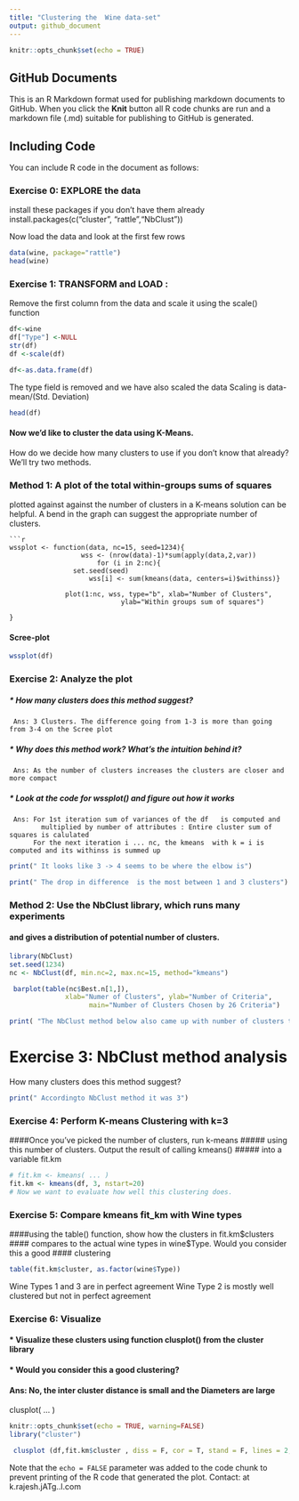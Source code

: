 ```yaml
---
title: "Clustering the  Wine data-set"
output: github_document
---
```


```r
knitr::opts_chunk$set(echo = TRUE)
```

## GitHub Documents

This is an R Markdown format used for publishing markdown documents to GitHub. When you click the **Knit** button all R code chunks are run and a markdown file (.md) suitable for publishing to GitHub is generated.

## Including Code

You can include R code in the document as follows:


### Exercise 0: EXPLORE the data 
install these packages if you don't have them already
install.packages(c("cluster", "rattle","NbClust"))



Now load the data and look at the first few rows
```r
data(wine, package="rattle")
head(wine)
```
### Exercise 1: TRANSFORM  and LOAD : 
Remove the first column from the data and scale it using the scale() function
```r
df<-wine
df["Type"] <-NULL
str(df)
df <-scale(df)

df<-as.data.frame(df)
```
The type field is removed and we have also scaled the data
Scaling is data-mean/(Std. Deviation)

```r
head(df)
```
#### Now we'd like to cluster the data using K-Means. 
 How do we decide how many clusters to use if you don't know that already?
 We'll try two methods.

### Method 1: A plot of the total within-groups sums of squares 
plotted against against the  number of clusters in a K-means solution can be helpful. 
A bend in the graph can suggest the appropriate number of clusters. 
```
```r
wssplot <- function(data, nc=15, seed=1234){
	              wss <- (nrow(data)-1)*sum(apply(data,2,var))
               	      for (i in 2:nc){
		        set.seed(seed)
	                wss[i] <- sum(kmeans(data, centers=i)$withinss)}
	                
		      plot(1:nc, wss, type="b", xlab="Number of Clusters",
	                        ylab="Within groups sum of squares")
		      
}
```
#### Scree-plot
```r
wssplot(df)
```


### Exercise 2: Analyze the plot
#####   * How many clusters does this method suggest?
     Ans: 3 Clusters. The difference going from 1-3 is more than going from 3-4 on the Scree plot
#####   * Why does this method work? What's the intuition behind it?
     Ans: As the number of clusters increases the clusters are closer and more compact
#####   * Look at the code for wssplot() and figure out how it works
     Ans: For 1st iteration sum of variances of the df   is computed and
            multiplied by number of attributes : Entire cluster sum of squares is calulated
          For the next iteration i ... nc, the kmeans  with k = i is computed and its withinss is summed up
```r
print(" It looks like 3 -> 4 seems to be where the elbow is") 

print(" The drop in difference  is the most between 1 and 3 clusters")
```

### Method 2: Use the NbClust library, which runs many experiments
#### and gives a distribution of potential number of clusters.
``` r

library(NbClust)
set.seed(1234)
nc <- NbClust(df, min.nc=2, max.nc=15, method="kmeans")
```
```r
 
 barplot(table(nc$Best.n[1,]),
	          xlab="Numer of Clusters", ylab="Number of Criteria",
		            main="Number of Clusters Chosen by 26 Criteria")

print( "The NbClust method below also came up with number of clusters to be 3")
```
#  Exercise 3: NbClust method analysis
How many clusters does this method suggest?
```r
print(" Accordingto NbClust method it was 3")
```

### Exercise 4: Perform K-means Clustering with k=3
####Once you've picked the number of clusters, run k-means 
##### using this number of clusters. Output the result of calling kmeans()
##### into a variable fit.km
``` r
# fit.km <- kmeans( ... )
fit.km <- kmeans(df, 3, nstart=20)
# Now we want to evaluate how well this clustering does.
```

### Exercise 5: Compare kmeans fit_km with Wine types
####using the table() function, show how the clusters in fit.km$clusters
#### compares to the actual wine types in wine$Type. Would you consider this a good
#### clustering 
```r
table(fit.km$cluster, as.factor(wine$Type))
```

  Wine Types 1 and 3 are in perfect agreement
  Wine Type 2 is mostly  well clustered but not  in perfect agreement

### Exercise 6: Visualize
#### * Visualize these clusters using  function clusplot() from the cluster library
#### * Would you consider this a good clustering?
####     Ans: No, the inter cluster distance is small and the Diameters are large
clusplot( ... )
 
```r
knitr::opts_chunk$set(echo = TRUE, warning=FALSE)
library("cluster")
```

```r
 clusplot (df,fit.km$cluster , diss = F, cor = T, stand = F, lines = 2, shade = F, color = F, labels = 0, plotchar = T, span = T)
```


 
 
 
 
 
 

Note that the `echo = FALSE` parameter was added to the code chunk to prevent printing of the R code that generated the plot.
Contact: at k.rajesh.jATg..l.com
